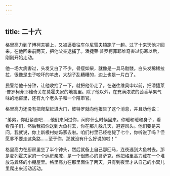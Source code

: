 ```yaml
---
---
---
```

title: 二十六
---




格里高力到了博柯夫镇上，又被逼着往车尔尼雪夫镇跑了一趟。过了十来天他才回来。在他回来前两天，把他父亲逮捕了。潘捷莱·普罗柯菲耶维奇害过伤寒以后，刚刚开始走动。

他一场大病害过，头发又白了不少，骨瘦如柴，就像是一具马骷髅。白头发稀稀拉拉，很像是虫子咬坏的羊皮，大胡子乱糟糟的，边上也是一片白了。

民警给他十分钟，让他收拾了一下，就把他带走了。在送往维奥申以前，把潘捷莱·普罗柯菲耶维奇关在莫霍夫家的地窖里。除了他以外，在充满浓浓的茴香苹果气味的地窖里，还有九个老头子和一个陪审官。

格里高力还没有把爬犁赶进大门，彼特罗就向他报告了这个消息，并且劝他说：

“弟弟，你赶紧走吧……他们来问过你，问你什么时候回来。你暖和暖和身子，看看孩子们，然后我把你送到大鱼村去，你在那儿躲几天，避避风头。他们要是来问，我就说，你上新根村姑妈家去啦。咱们村里已经枪毙了七个，你听说了吗？但愿爹不要走这条路……至于你，那就没有什么好说的啦！”

格里高力在厨房里坐了半个钟头，然后就备上自己那匹马，连夜逃到大鱼村去。那是麦列霍夫家的一个远房亲戚，是一个很热心的哥萨克，他把格里高力藏在一个堆放马粪坯的小棚屋里。格里高力在那里面住了两天，只有到夜里才从自己的小窝儿里爬出来活动活动。